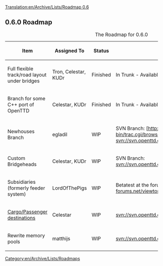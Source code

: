 [[Translation:en/Archive/Lists/Roadmap 0.6]]
{{en/Archive/Lists/Roadmapheader|
previous=en/Archive/Lists/Roadmap 0.5|
current=Roadmap 0.6|
next=en/Archive/Lists/Roadmap 0.7|
}}
== 0.6.0 Roadmap ==

{| border="1"
|+ The Roadmap for 0.6.0
|-
! Item !! Assigned To !! Status !! Remarks
|-
|Full flexible track/road layout under bridges || Tron, Celestar, KUDr
!class="checked" | Finished || In Trunk - Available in Nightlies
|-
|Branch for some C++ port of OpenTTD || Celestar, KUDr
!class="checked" | Finished || In Trunk - Available in Nightlies since 2007-01-10
|-
|Newhouses Branch || egladil
!class="wip" | WIP || SVN Branch: [http://svn.openttd.org/cgi-bin/trac.cgi/browser/branches/newhouses svn://svn.openttd.org/branches/newhouses
|AlphaBlending Blitter for 32-Bit CGD || egladil
!class="wip" | WIP || SVN Branch: [http://svn.openttd.org/cgi-bin/trac.cgi/browser/branches/32bpp svn://svn.openttd.org/branches/32bpp]
|-
|Custom Bridgeheads || Celestar, KUDr
!class="wip" | WIP || SVN Branch: [http://svn.openttd.org/cgi-bin/trac.cgi/browser/branches/custombridgeheads svn://svn.openttd.org/branches/custombridgeheads]
|-
|Subsidiaries<br>(formerly feeder system) || LordOfThePigs
!class="wip" | WIP || Betatest at the forum
http://www.tt-forums.net/viewtopic.php?t=11942
|-
|[[en/Cargo Packets|Cargo/Passenger destinations]] || Celestar
!class="wip" | WIP || [http://svn.openttd.org/cgi-bin/trac.cgi/browser/branches/cargo-packets/ svn://svn.openttd.org/branches/cargo-packets/]
|-
|Rewrite memory pools || matthijs
!class="wip" | WIP || [http://svn.openttd.org/cgi-bin/trac.cgi/browser/branches/mempool/ svn://svn.openttd.org/branches/mempool/] 
|}

[[Category:en/Archive/Lists/Roadmaps]]